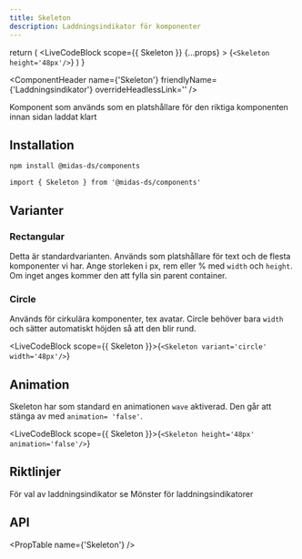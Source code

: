 ```yaml
---
title: Skeleton
description: Laddningsindikator för komponenter
---
```



  return (
    <LiveCodeBlock
      scope={{ Skeleton }}
      {...props}
    >
      {`<Skeleton height='48px'/>`}
    </LiveCodeBlock>
  )
}

<ComponentHeader
  name={'Skeleton'}
  friendlyName={'Laddningsindikator'}
  overrideHeadlessLink=''
/>

Komponent som används som en platshållare för den riktiga komponenten innan sidan laddat klart

<Example hideCode />

## Installation

```bash npm2yarn
npm install @midas-ds/components
```

```tsx
import { Skeleton } from '@midas-ds/components'
```

<Example hideExample />

## Varianter

### Rectangular

Detta är standardvarianten. Används som platshållare för text och de flesta komponenter vi har. Ange storleken i px, rem eller % med `width` och `height`. Om inget anges kommer den att fylla sin parent container.

<Example />

### Circle

Används för cirkulära komponenter, tex avatar. Circle behöver bara `width` och sätter automatiskt höjden så att den blir rund.

<LiveCodeBlock scope={{ Skeleton }}>{`<Skeleton variant='circle' width='48px'/>`}</LiveCodeBlock>

## Animation

Skeleton har som standard en animationen `wave` aktiverad. Den går att stänga av med `animation= 'false'`.

<LiveCodeBlock scope={{ Skeleton }}>{`<Skeleton height='48px' animation='false'/>`}</LiveCodeBlock>

## Riktlinjer

För val av laddningsindikator se <Link href="/design-patterns/page-loading" >Mönster för laddningsindikatorer</Link>

## API

<PropTable name={'Skeleton'} />
